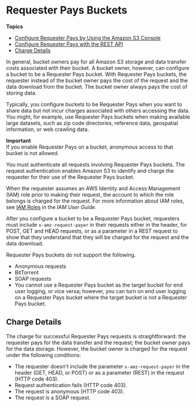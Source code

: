# Requester Pays Buckets<a name="RequesterPaysBuckets"></a>

**Topics**
+ [Configure Requester Pays by Using the Amazon S3 Console](configure-requester-pays-console.md)
+ [Configure Requester Pays with the REST API](configure-requester-pays-rest.md)
+ [Charge Details](#ChargeDetails)

In general, bucket owners pay for all Amazon S3 storage and data transfer costs associated with their bucket\. A bucket owner, however, can configure a bucket to be a Requester Pays bucket\. With Requester Pays buckets, the requester instead of the bucket owner pays the cost of the request and the data download from the bucket\. The bucket owner always pays the cost of storing data\. 

Typically, you configure buckets to be Requester Pays when you want to share data but not incur charges associated with others accessing the data\. You might, for example, use Requester Pays buckets when making available large datasets, such as zip code directories, reference data, geospatial information, or web crawling data\. 

**Important**  
If you enable Requester Pays on a bucket, anonymous access to that bucket is not allowed\.

You must authenticate all requests involving Requester Pays buckets\. The request authentication enables Amazon S3 to identify and charge the requester for their use of the Requester Pays bucket\. 

When the requester assumes an AWS Identity and Access Management \(IAM\) role prior to making their request, the account to which the role belongs is charged for the request\. For more information about IAM roles, see [IAM Roles](https://docs.aws.amazon.com/IAM/latest/UserGuide/id_roles.html) in the *IAM User Guide*\. 

After you configure a bucket to be a Requester Pays bucket, requesters must include `x-amz-request-payer` in their requests either in the header, for POST, GET and HEAD requests, or as a parameter in a REST request to show that they understand that they will be charged for the request and the data download\.

Requester Pays buckets do not support the following\.
+ Anonymous requests
+ BitTorrent
+ SOAP requests
+ You cannot use a Requester Pays bucket as the target bucket for end user logging, or vice versa; however, you can turn on end user logging on a Requester Pays bucket where the target bucket is not a Requester Pays bucket\. 

## Charge Details<a name="ChargeDetails"></a>

The charge for successful Requester Pays requests is straightforward: the requester pays for the data transfer and the request; the bucket owner pays for the data storage\. However, the bucket owner is charged for the request under the following conditions:
+ The requester doesn't include the parameter `x-amz-request-payer` in the header \(GET, HEAD, or POST\) or as a parameter \(REST\) in the request \(HTTP code 403\)\.
+ Request authentication fails \(HTTP code 403\)\.
+ The request is anonymous \(HTTP code 403\)\.
+ The request is a SOAP request\.